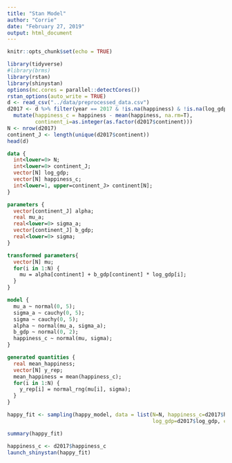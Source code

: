 ```yaml
---
title: "Stan Model"
author: "Corrie"
date: "February 27, 2019"
output: html_document
---
```


```r
knitr::opts_chunk$set(echo = TRUE)
```

```r
library(tidyverse)
#library(brms)
library(rstan)
library(shinystan)
options(mc.cores = parallel::detectCores())
rstan_options(auto_write = TRUE)
d <- read_csv("../data/preprocessed_data.csv")
d2017 <- d %>% filter(year == 2017 & !is.na(happiness) & !is.na(log_gdp)) %>%
  mutate(happiness_c = happiness - mean(happiness, na.rm=T),
         continent_i=as.integer(as.factor(d2017$continent)))
N <- nrow(d2017)
continent_J <- length(unique(d2017$continent))
head(d)
```

```stan
data {
  int<lower=0> N;
  int<lower=0> continent_J;
  vector[N] log_gdp;
  vector[N] happiness_c;
  int<lower=1, upper=continent_J> continent[N];
}

parameters {
  vector[continent_J] alpha;
  real mu_a;
  real<lower=0> sigma_a;
  vector[continent_J] b_gdp;
  real<lower=0> sigma;
}

transformed parameters{
  vector[N] mu;
  for(i in 1:N) {
    mu = alpha[continent] + b_gdp[continent] * log_gdp[i];
  }
}

model {
  mu_a ~ normal(0, 5);
  sigma_a ~ cauchy(0, 5);
  sigma ~ cauchy(0, 5);
  alpha ~ normal(mu_a, sigma_a);
  b_gdp ~ normal(0, 2);
  happiness_c ~ normal(mu, sigma);
}

generated quantities {
  real mean_happiness;
  vector[N] y_rep;
  mean_happiness = mean(happiness_c);
  for(i in 1:N) {
    y_rep[i] = normal_rng(mu[i], sigma);
  }
}
```

```r
happy_fit <- sampling(happy_model, data = list(N=N, happiness_c=d2017$happiness_c, 
                                               log_gdp=d2017$log_gdp, continent=d2017$continent_i))
```

```r
summary(happy_fit)
```


```r
happiness_c <- d2017$happiness_c
launch_shinystan(happy_fit)
```

